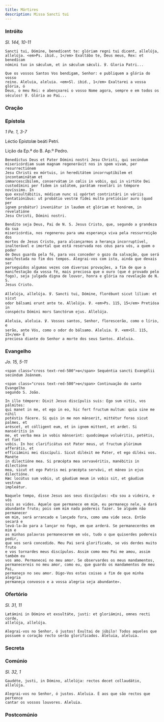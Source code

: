 ```yaml
---
title: Mártires
description: Missa Sancti tui
---
```


### Intróito

<em>Sl. 144, 10-11</em>

<div class="side-by-side not-content">

    Sancti tui, Dómine, benedícent te: glóriam regni tui dicent, allelúja,
    allelúja. <em>Ps. ibid., 1</em> Exaltábo te, Deus meus, Rex: et benedícam
    nómini tuo in sǽculum, et in sǽculum sǽculi. ℣. Gloria Patri...

    Que os vossos Santos Vos bendigam, Senhor: e publiquem a glória do vosso
    reino. Aleluia, aleluia. <em>Sl. ibid., 1</em> Exaltarei a vossa glória, ó
    Deus, o meu Rei: e abençoarei o vosso Nome agora, sempre e em todos os
    séculos! ℣. Glória ao Pai...

</div>

### Oração


<LinkCard
  title="Oração Muitos Mártires"
  href="/missal/comum/6muitosmartires1#oração"
/>

### Epístola

<em>1 Pe. 1, 3-7</em>

<div class="side-by-side not-content">

Léctio Epístolæ beáti Petri.

Lição da Ep.ª do B. Ap.º Pedro.

    Benedíctus Deus et Pater Dómini nostri Jesu Christi, qui secúndum
    misericórdiam suam magnam regenerávit nos in spem vivam, per resurrectiónem
    Jesu Christi ex mórtuis, in hereditátem incorruptíbilem et incontaminátam et
    immarcescíbilem, conservátam in cœlis in vobis, qui in virtúte Dei
    custodímini per fidem in salútem, parátam revelári in témpore novíssimo. In
    quo exsultábitis, módicum nunc si opórtet contristári in váriis
    tentatiónibus: ut probátio vestræ fídei multo pretiósior auro (quod per
    ignem probátur) inveniátur in laudem et glóriam et honórem, in revelatióne
    Jesu Christi, Dómini nostri.

    Bendito seja Deus, Pai de N. S. Jesus Cristo, que, segundo a grandeza da sua
    misericórdia, nos regenerou para uma esperança viva pela ressurreição dos
    mortos de Jesus Cristo, para alcançarmos a herança incorruptível,
    inalterável e imortal que está reservada nos céus para vós, a quem o poder
    de Deus guarda pela fé, para vos conceder o gozo da salvação, que será
    manifestada no fim dos tempos. Alegrai-vos com isto, ainda que devais ser
    perseguidos algumas vezes com diversas provações, a fim de que a
    manifestação da vossa fé, mais preciosa que o ouro (que é provado pelo
    fogo), seja julgada digna de louvor, honra e glória na revelação de N. S.
    Jesus Cristo.

</div>

<div class="side-by-side not-content">

    Allelúja, allelúja. ℣. Sancti tui, Dómine, florébunt sicut lílium: et sicut
    odor bálsami erunt ante te. Allelúja. ℣. <em>Ps. 115, 15</em> Pretiósa in
    conspéctu Dómini mors Sanctórum ejus. Allelúja.

    Aleluia, aleluia. ℣. Vossos santos, Senhor, florescerão, como o lírio, e
    serão, ante Vós, como o odor do bálsamo. Aleluia. ℣. <em>Sl. 115, 15</em> É
    preciosa diante do Senhor a morte dos seus Santos. Aleluia.

</div>

### Evangelho

<em>Jo. 15, 5-11</em>

<div class="side-by-side not-content">

    <span class="cross text-red-500">✠</span> Sequéntia sancti Evangélii
    secúndum Joánnem.

    <span class="cross text-red-500">✠</span> Continuação do santo Evangelho
    segundo S. João.

    In illo témpore: Dixit Jesus discípulis suis: Ego sum vitis, vos pálmites:
    qui manet in me, et ego in eo, hic fert fructum multum: quia sine me nihil
    potéstis fácere. Si quis in me non mánserit, mittétur foras sicut palmes, et
    aréscet, et cólligent eum, et in ignem mittent, et ardet. Si manséritis in
    me, et verba mea in vobis mánserint: quodcúmque voluéritis, petétis, et fiet
    vobis. In hoc clarificátus est Pater meus, ut fructum plúrimum afferátis, et
    efficiámini mei discípuli. Sicut diléxit me Pater, et ego diléxi vos. Manéte
    in dilectióne mea. Si præcépta mea servavéritis, manébitis in dilectióne
    mea, sicut et ego Patris mei præcépta servávi, et máneo in ejus dilectióne.
    Hæc locútus sum vobis, ut gáudium meum in vobis sit, et gáudium vestrum
    impleátur.

    Naquele tempo, disse Jesus aos seus discípulos: «Eu sou a videira, e vós
    sois as vides. Aquele que permanece em mim, eu permaneço nele, e dará
    abundante fruto; pois sem mim nada podereis fazer. Se alguém não permanecer
    em mim, será arrancado e lançado fora, como uma vide seca. Então secará e
    levá-la-ão para a lançar no fogo, em que arderá. Se permanecerdes em mim e
    as minhas palavras permanecerem em vós, tudo o que quiserdes podereis pedir,
    que vos será concedido. Meu Pai será glorificado, se vós derdes muito fruto
    e vos tornardes meus discípulos. Assim como meu Pai me amou, assim também eu
    vos amo. Permanecei no meu amor. Se observardes os meus mandamentos,
    permanecereis no meu amor, como eu, que guardo os mandamentos de meu Pai,
    permaneço no seu amor. Digo-Vos estas coisas a fim de que minha alegria
    permaneça convosco e a vossa alegria seja abundante».

</div>

### Ofertório

<em>Sl. 31, 11</em>

<div class="side-by-side not-content">

    Lætámini in Dómino et exsultáte, justi: et gloriámini, omnes recti corde,
    allelúja, allelúja.

    Alegrai-vos no Senhor, ó justos! Exultai de júbilo! Todos aqueles que
    possuem o coração recto serão glorificados. Aleluia, aleluia.

</div>

### Secreta

<LinkCard
  title="Secreta Muitos Mártires"
  href="/missal/comum/6muitosmartires1#secreta"
/>

### Comúnio

<em>Sl. 32, 1</em>

<div class="side-by-side not-content">

    Gaudéte, justi, in Dómino, allelúja: rectos decet collaudátio, allelúja.

    Alegrai-vos no Senhor, ó justos. Aleluia. É aos que são rectos que pertence
    cantar os vossos louvores. Aleluia.

</div>

### Postcomúnio

<LinkCard
  title="Postcomúnio Muitos Mártires"
  href="/missal/comum/6muitosmartires1#postcomúnio"
/>

